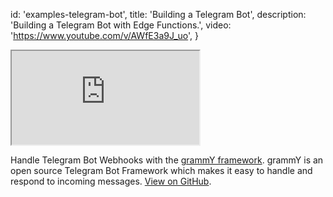 
  id: 'examples-telegram-bot',
  title: 'Building a Telegram Bot',
  description: 'Building a Telegram Bot with Edge Functions.',
  video: 'https://www.youtube.com/v/AWfE3a9J_uo',
}

<div class="video-container">
  <iframe
    src="https://www.youtube-nocookie.com/embed/AWfE3a9J_uo"
    frameBorder="1"
    allow="accelerometer; autoplay; clipboard-write; encrypted-media; gyroscope; picture-in-picture"
    allowFullScreen
  ></iframe>
</div>

Handle Telegram Bot Webhooks with the [grammY framework](https://grammy.dev/). grammY is an open source Telegram Bot Framework which makes it easy to handle and respond to incoming messages. [View on GitHub](https://github.com/supabase/supabase/tree/master/examples/edge-functions/supabase/functions/telegram-bot).


